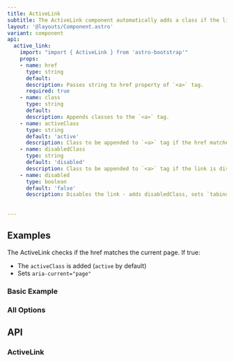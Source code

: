 ```yaml
---
title: ActiveLink
subtitle: The ActiveLink component automatically adds a class if the link
layout: '@layouts/Component.astro'
variant: component
api:
  active_link:
    import: "import { ActiveLink } from 'astro-bootstrap'"
    props:
    - name: href
      type: string
      default:
      description: Passes string to href property of `<a>` tag.
      required: true
    - name: class
      type: string
      default: 
      description: Appends classes to the `<a>` tag.
    - name: activeClass
      type: string
      default: 'active'
      description: Class to be appended to `<a>` tag if the href matches the current page path.
    - name: disabledClass
      type: string
      default: 'disabled'
      description: Class to be appended to `<a>` tag if the link is disabled with the next option.
    - name: disabled
      type: boolean
      default: 'false'
      description: Disables the link - adds disabledClass, sets `tabindex` to `-1`, href is removed and sets css `curser` to `default`
      
  
---
```



## Examples

The ActiveLink checks if the href matches the current page. If true:

- The `activeClass` is added (`active` by default)
- Sets `aria-current="page"`

### Basic Example

<Example>
  <Basic slot="component" />
  <Fragment slot="code" set:html={rawBasic} />
</Example>

### All Options

<Example>
  <All slot="component" />
  <Fragment slot="code" set:html={rawAll} />
</Example>

## API

### ActiveLink

<Api component={frontmatter.api.active_link} />
